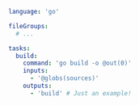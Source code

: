 ```yaml title="<project>/moon.yml" {8,10}
language: 'go'

fileGroups:
  # ...

tasks:
  build:
    command: 'go build -o @out(0)'
    inputs:
      - '@globs(sources)'
    outputs:
      - 'build' # Just an example!
```
